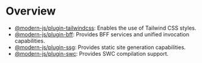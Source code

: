 # Overview

- [@modern-js/plugin-tailwindcss](/plugin/cli-plugins/plugin-tailwind): Enables the use of Tailwind CSS styles.
- [@modern-js/plugin-bff](/plugin/cli-plugins/plugin-bff): Provides BFF services and unified invocation capabilities.
- [@modern-js/plugin-ssg](/plugin/cli-plugins/plugin-ssg): Provides static site generation capabilities.
- [@modern-js/plugin-swc](/plugin/cli-plugins/plugin-swc): Provides SWC compilation support.